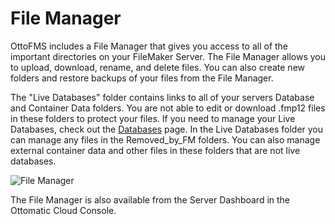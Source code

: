 
# File Manager

OttoFMS includes a File Manager that gives you access to all of the important directories on your FileMaker Server. The File Manager allows you to upload, download, rename, and delete files. You can also create new folders and restore backups of your files from the File Manager.

The "Live Databases" folder contains links to all of your servers Database and Container Data folders. You are not able to edit or download .fmp12 files in these folders to protect your files. If you need to manage your Live Databases, check out the [Databases](/otto-console/filemaker-server/databases) page. In the Live Databases folder you can manage any files in the Removed_by_FM folders. You can also manage external container data and other files in these folders that are not live databases.

![File Manager](/img/ottofms/console/file-manager.png)

The File Manager is also available from the Server Dashboard in the Ottomatic Cloud Console.

